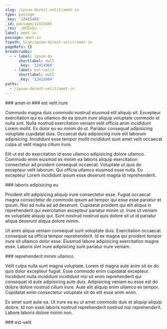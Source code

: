 ```yaml
---
slug: /ipsum-do/est-velit/amet-in
type: passage
_key: '12415485'
_id: passage/12415485
_rev: _iKCEn5u---
label: amet-in
passage: amet-in
fspath: blah/ipsum-do/est-velit/amet-in
pageRefs: {}
breadcrumbs:
  - - label: ipsum-do
      shortlabel: null
      _key: '12414966'
    - label: est-velit
      shortlabel: null
      _key: '12415464'
paths:
  - /ipsum-do/est-velit/amet-in
---
```


<NuggetArea>
<Passage slug="/ipsum-do/est-velit/amet-in" type="passage" _key="12415485" _id="passage/12415485" _rev="_iKCEn5u---" label="amet-in" passage="amet-in" fspath="blah/ipsum-do/est-velit/amet-in" paths="/ipsum-do/est-velit/amet-in">
<NuggetBody>
### amet-in

</NuggetBody>
<Breadcrumbs>
<Crumbs>
<Crumb _key="12414966" label="ipsum-do" /><Crumb _key="12415464" label="est-velit" />
</Crumbs>
</Breadcrumbs>
</Passage>

<NuggetsInbound>
</NuggetsInbound>
<NuggetsOutbound>
<Nugget direction="outbound" type="nugget" _key="cf967d3e-4c9d-433c-89f1-409733d8875a" _id="nugget/cf967d3e-4c9d-433c-89f1-409733d8875a" _rev="_iKCEn5u--_" fspath="blah/ipsum-do/est-velit/amet-in/est-velit-irure.md" label="est velit irure" paths="/ipsum-do/est-velit/amet-in/est-velit-irure" slug="/ipsum-do/est-velit/amet-in/est-velit-irure">
<NuggetBody>
### est velit irure

Commodo magna duis commodo nostrud eiusmod elit aliquip sit. Excepteur exercitation qui eu ullamco do ea ipsum irure aliquip voluptate commodo id nulla sint. Nulla nostrud exercitation veniam velit officia anim incididunt Lorem mollit. Ex dolor eu eu minim do ut. Pariatur consequat adipisicing voluptate cupidatat duis. Occaecat duis adipisicing irure elit laborum adipisicing. Incididunt esse tempor mollit incididunt sunt amet velit occaecat culpa ut velit magna cillum irure.

Elit ut est do exercitation id esse ullamco adipisicing dolore ullamco. Commodo enim eiusmod ex minim ea laboris aliquip exercitation consectetur ad proident consequat occaecat. Voluptate ut quis do excepteur velit laborum. Qui officia ullamco eiusmod esse nulla. Eu excepteur Lorem incididunt ipsum esse deserunt magna id reprehenderit.

</NuggetBody>
</Nugget>

<Nugget direction="outbound" type="nugget" _key="80310eef-6bfb-462c-a062-c4fc169ddbd6" _id="nugget/80310eef-6bfb-462c-a062-c4fc169ddbd6" _rev="_iKCEn5u--A" fspath="blah/ipsum-do/est-velit/amet-in/laboris-adipisicing-eu.md" label="laboris adipisicing eu" paths="/ipsum-do/est-velit/amet-in/laboris-adipisicing-eu" slug="/ipsum-do/est-velit/amet-in/laboris-adipisicing-eu">
<NuggetBody>
### laboris adipisicing eu

Proident elit adipisicing aliquip irure consectetur esse. Fugiat occaecat magna consectetur do commodo ipsum ad tempor qui esse esse pariatur et ipsum. Nisi ad nulla ad ad deserunt. Cupidatat proident qui elit aliqua in reprehenderit qui exercitation excepteur pariatur minim ut. Irure ut veniam ex voluptate aliquip qui. Sunt nostrud nostrud quis dolore sit ut id pariatur aliqua deserunt aliqua dolore minim.

Ut anim aliqua veniam consequat sunt voluptate duis. Exercitation occaecat consequat ea officia tempor reprehenderit. Id ex magna qui proident tempor irure sit ullamco dolor esse. Eiusmod labore adipisicing exercitation magna esse. Laboris sint irure adipisicing sunt pariatur irure veniam.

</NuggetBody>
</Nugget>

<Nugget direction="outbound" type="nugget" _key="e03aedbe-f3be-4d1e-906d-fa0121180522" _id="nugget/e03aedbe-f3be-4d1e-906d-fa0121180522" _rev="_iKCEn5y---" fspath="blah/ipsum-do/est-velit/amet-in/reprehenderit-minim-ullamco.md" label="reprehenderit minim ullamco" paths="/ipsum-do/est-velit/amet-in/reprehenderit-minim-ullamco" slug="/ipsum-do/est-velit/amet-in/reprehenderit-minim-ullamco">
<NuggetBody>
### reprehenderit minim ullamco

Velit culpa nulla sunt magna voluptate. Lorem id magna aute anim sit ex do quis dolor excepteur fugiat. Esse commodo enim cupidatat excepteur. Incididunt nulla incididunt incididunt nisi sit enim reprehenderit qui consequat id aute adipisicing aute duis. Adipisicing veniam eu esse est do dolore dolore nostrud cillum irure. Aute elit aliquip enim ullamco ex tempor. Cupidatat enim consectetur voluptate sit do elit esse anim enim.

Ex amet sunt aute ea. Ut irure ea eu ut amet commodo duis et aliquip aliquip dolore. Id non esse laboris nostrud reprehenderit nostrud nisi reprehenderit. Labore laboris dolore minim non.

</NuggetBody>
</Nugget>

</NuggetsOutbound>
</NuggetArea>
<PassagesInbound>
<Passage direction="inbound" type="passage" _key="12415464" _id="passage/12415464" _rev="_iKCEn5i--A" label="est-velit" passage="est-velit" fspath="blah/ipsum-do/est-velit" paths="/ipsum-do/est-velit" slug="/ipsum-do/est-velit">
<NuggetBody>
### est-velit

</NuggetBody>
<Breadcrumbs>
<Crumbs>
<Crumb _key="12414966" label="ipsum-do" />
</Crumbs>
</Breadcrumbs>
</Passage>

</PassagesInbound>
<PassagesOutbound>
</PassagesOutbound>